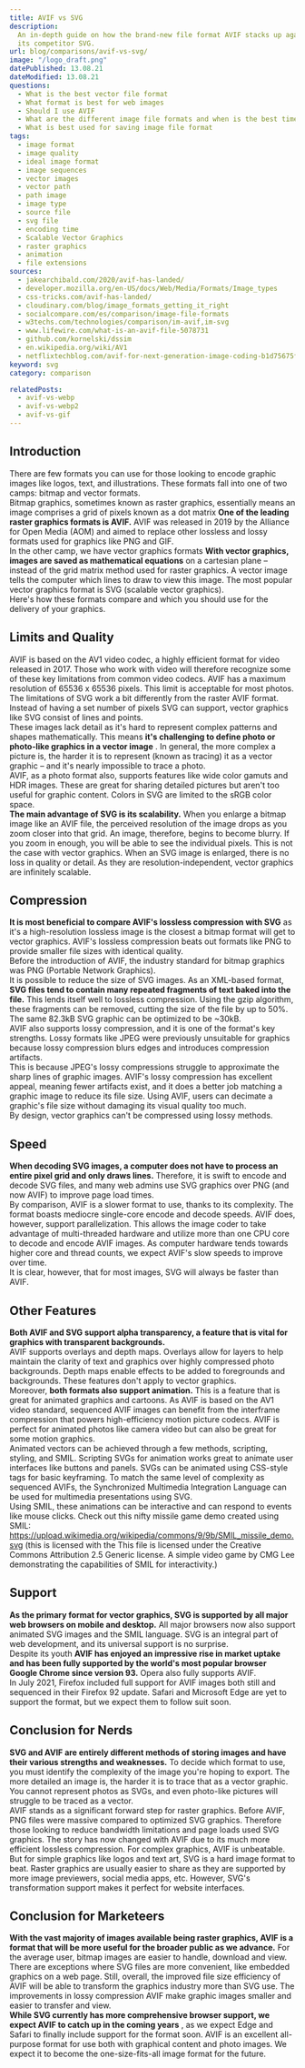```yaml
---
title: AVIF vs SVG
description:
  An in-depth guide on how the brand-new file format AVIF stacks up against
  its competitor SVG.
url: blog/comparisons/avif-vs-svg/
image: "/logo_draft.png"
datePublished: 13.08.21
dateModified: 13.08.21
questions:
  - What is the best vector file format
  - What format is best for web images
  - Should I use AVIF
  - What are the different image file formats and when is the best time to use them
  - What is best used for saving image file format
tags:
  - image format
  - image quality
  - ideal image format
  - image sequences
  - vector images
  - vector path
  - path image
  - image type
  - source file
  - svg file
  - encoding time
  - Scalable Vector Graphics
  - raster graphics
  - animation
  - file extensions
sources:
  - jakearchibald.com/2020/avif-has-landed/
  - developer.mozilla.org/en-US/docs/Web/Media/Formats/Image_types
  - css-tricks.com/avif-has-landed/
  - cloudinary.com/blog/image_formats_getting_it_right
  - socialcompare.com/es/comparison/image-file-formats
  - w3techs.com/technologies/comparison/im-avif,im-svg
  - www.lifewire.com/what-is-an-avif-file-5078731
  - github.com/kornelski/dssim
  - en.wikipedia.org/wiki/AV1
  - netflixtechblog.com/avif-for-next-generation-image-coding-b1d75675fe4
keyword: svg
category: comparison

relatedPosts:
  - avif-vs-webp
  - avif-vs-webp2
  - avif-vs-gif
---
```


## Introduction

There are few formats you can use for those looking to encode graphic images like logos, text, and illustrations. These formats fall into one of two camps: bitmap and vector formats.  
Bitmap graphics, sometimes known as raster graphics, essentially means an image comprises a grid of pixels known as a dot matrix **One of the leading raster graphics formats is AVIF.** AVIF was released in 2019 by the Alliance for Open Media (AOM) and aimed to replace other lossless and lossy formats used for graphics like PNG and GIF.  
In the other camp, we have vector graphics formats **With vector graphics, images are saved as mathematical equations** on a cartesian plane – instead of the grid matrix method used for raster graphics. A vector image tells the computer which lines to draw to view this image. The most popular vector graphics format is SVG (scalable vector graphics).  
Here's how these formats compare and which you should use for the delivery of your graphics.

## Limits and Quality

AVIF is based on the AV1 video codec, a highly efficient format for video released in 2017\. Those who work with video will therefore recognize some of these key limitations from common video codecs. AVIF has a maximum resolution of 65536 x 65536 pixels. This limit is acceptable for most photos.  
The limitations of SVG work a bit differently from the raster AVIF format. Instead of having a set number of pixels SVG can support, vector graphics like SVG consist of lines and points.  
These images lack detail as it's hard to represent complex patterns and shapes mathematically. This means **it's challenging to define photo or photo-like graphics in a vector image** . In general, the more complex a picture is, the harder it is to represent (known as tracing) it as a vector graphic – and it's nearly impossible to trace a photo.  
AVIF, as a photo format also, supports features like wide color gamuts and HDR images. These are great for sharing detailed pictures but aren't too useful for graphic content. Colors in SVG are limited to the sRGB color space.  
**The main advantage of SVG is its scalability.** When you enlarge a bitmap image like an AVIF file, the perceived resolution of the image drops as you zoom closer into that grid. An image, therefore, begins to become blurry. If you zoom in enough, you will be able to see the individual pixels. This is not the case with vector graphics. When an SVG image is enlarged, there is no loss in quality or detail. As they are resolution-independent, vector graphics are infinitely scalable.

## Compression

**It is most beneficial to compare AVIF's lossless compression with SVG** as it's a high-resolution lossless image is the closest a bitmap format will get to vector graphics. AVIF's lossless compression beats out formats like PNG to provide smaller file sizes with identical quality.  
Before the introduction of AVIF, the industry standard for bitmap graphics was PNG (Portable Network Graphics).  
It is possible to reduce the size of SVG images. As an XML-based format, **SVG files tend to contain many repeated fragments of text baked into the file.** This lends itself well to lossless compression. Using the gzip algorithm, these fragments can be removed, cutting the size of the file by up to 50%. The same 82.3kB SVG graphic can be optimized to be ~30kB.  
AVIF also supports lossy compression, and it is one of the format's key strengths. Lossy formats like JPEG were previously unsuitable for graphics because lossy compression blurs edges and introduces compression artifacts.  
This is because JPEG's lossy compressions struggle to approximate the sharp lines of graphic images. AVIF's lossy compression has excellent appeal, meaning fewer artifacts exist, and it does a better job matching a graphic image to reduce its file size. Using AVIF, users can decimate a graphic's file size without damaging its visual quality too much.  
By design, vector graphics can't be compressed using lossy methods.

## Speed

**When decoding SVG images, a computer does not have to process an entire pixel grid and only draws lines.** Therefore, it is swift to encode and decode SVG files, and many web admins use SVG graphics over PNG (and now AVIF) to improve page load times.  
By comparison, AVIF is a slower format to use, thanks to its complexity. The format boasts mediocre single-core encode and decode speeds. AVIF does, however, support parallelization. This allows the image coder to take advantage of multi-threaded hardware and utilize more than one CPU core to decode and encode AVIF images. As computer hardware tends towards higher core and thread counts, we expect AVIF's slow speeds to improve over time.  
It is clear, however, that for most images, SVG will always be faster than AVIF.

## Other Features

**Both AVIF and SVG support alpha transparency, a feature that is vital for graphics with transparent backgrounds.**  
AVIF supports overlays and depth maps. Overlays allow for layers to help maintain the clarity of text and graphics over highly compressed photo backgrounds. Depth maps enable effects to be added to foregrounds and backgrounds. These features don't apply to vector graphics.  
Moreover, **both formats also support animation.** This is a feature that is great for animated graphics and cartoons. As AVIF is based on the AV1 video standard, sequenced AVIF images can benefit from the interframe compression that powers high-efficiency motion picture codecs. AVIF is perfect for animated photos like camera video but can also be great for some motion graphics.  
Animated vectors can be achieved through a few methods, scripting, styling, and SMIL. Scripting SVGs for animation works great to animate user interfaces like buttons and panels. SVGs can be animated using CSS-style tags for basic keyframing. To match the same level of complexity as sequenced AVIFs, the Synchronized Multimedia Integration Language can be used for multimedia presentations using SVG.  
Using SMIL, these animations can be interactive and can respond to events like mouse clicks. Check out this nifty missile game demo created using SMIL:  
https://upload.wikimedia.org/wikipedia/commons/9/9b/SMIL_missile_demo.svg (this is licensed with the This file is licensed under the Creative Commons Attribution 2.5 Generic license. A simple video game by CMG Lee demonstrating the capabilities of SMIL for interactivity.)

## Support

**As the primary format for vector graphics, SVG is supported by all major web browsers on mobile and desktop.** All major browsers now also support animated SVG images and the SMIL language. SVG is an integral part of web development, and its universal support is no surprise.  
Despite its youth **AVIF has enjoyed an impressive rise in market uptake and has been fully supported by the world's most popular browser Google Chrome since version 93.** Opera also fully supports AVIF.  
In July 2021, Firefox included full support for AVIF images both still and sequenced in their Firefox 92 update. Safari and Microsoft Edge are yet to support the format, but we expect them to follow suit soon.

## Conclusion for Nerds

**SVG and AVIF are entirely different methods of storing images and have their various strengths and weaknesses.** To decide which format to use, you must identify the complexity of the image you're hoping to export. The more detailed an image is, the harder it is to trace that as a vector graphic. You cannot represent photos as SVGs, and even photo-like pictures will struggle to be traced as a vector.  
AVIF stands as a significant forward step for raster graphics. Before AVIF, PNG files were massive compared to optimized SVG graphics. Therefore those looking to reduce bandwidth limitations and page loads used SVG graphics. The story has now changed with AVIF due to its much more efficient lossless compression. For complex graphics, AVIF is unbeatable.  
But for simple graphics like logos and text art, SVG is a hard image format to beat. Raster graphics are usually easier to share as they are supported by more image previewers, social media apps, etc. However, SVG's transformation support makes it perfect for website interfaces.

## Conclusion for Marketeers

**With the vast majority of images available being raster graphics, AVIF is a format that will be more useful for the broader public as we advance.** For the average user, bitmap images are easier to handle, download and view.  
There are exceptions where SVG files are more convenient, like embedded graphics on a web page. Still, overall, the improved file size efficiency of AVIF will be able to transform the graphics industry more than SVG use. The improvements in lossy compression AVIF make graphic images smaller and easier to transfer and view.  
**While SVG currently has more comprehensive browser support, we expect AVIF to catch up in the coming years** , as we expect Edge and Safari to finally include support for the format soon. AVIF is an excellent all-purpose format for use both with graphical content and photo images. We expect it to become the one-size-fits-all image format for the future.
